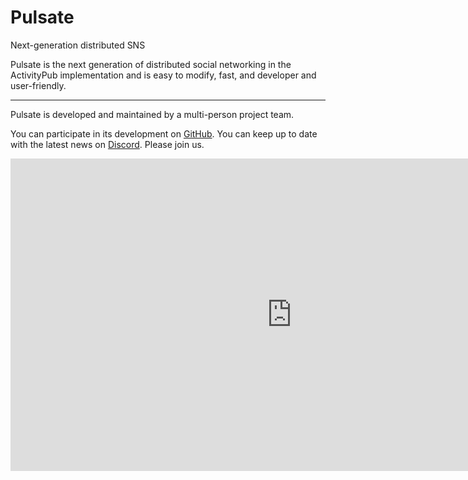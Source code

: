 
<style jsx global>{`
  body {
    background-image: radial-gradient(#ddd 2px, transparent 0),
    radial-gradient(#ddd 2px, transparent 0);
    background-position: 0 0, 40px 40px;
    background-size: 80px 80px;
    text-align: center;
  }
  .dark body {
    background-color: #0E1215;
    background-image:
      radial-gradient(#333 2px, transparent 0),
      radial-gradient(#333 2px, transparent 0),
      linear-gradient(to top right, #000000, #001a33);
    background-size: 40px 40px, 40px 40px, 100% 100%;
    background-position: 0 0, 20px 20px, 0 0;
    background-repeat: repeat, repeat, no-repeat;
  }
`}</style>

# Pulsate

<div className={style.heading}>
  <p>Next-generation distributed SNS</p>
</div>

Pulsate is the next generation of distributed social networking in the ActivityPub implementation and is easy to modify, fast, and developer and user-friendly.

<div className={style.nav}>
  <Navigation />
</div>

---

Pulsate is developed and maintained by a multi-person project team.

You can participate in its development on [GitHub](https://link.pulsate.dev/github). You can keep up to date with the latest news on [Discord](https://link.pulsate.dev/discord). Please join us.

<div style={{ display: "flex", justifyContent: "center", marginTop: 30 }}>
  <iframe src="https://discord.com/widget?id=1155472831744856164&theme=dark" width="900" height="500" allowtransparency="true" frameborder="0" sandbox="allow-popups allow-popups-to-escape-sandbox allow-same-origin allow-scripts"></iframe>
</div>
